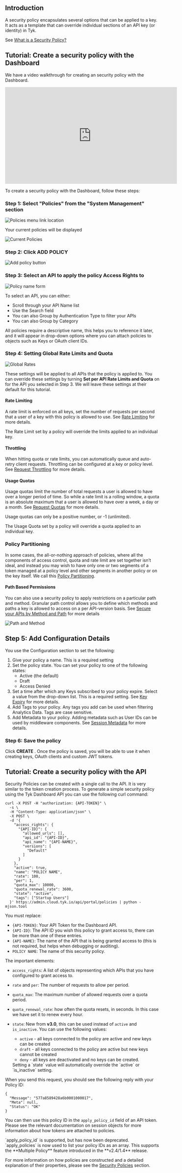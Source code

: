 ---
---

## Introduction

A security policy encapsulates several options that can be applied to a key. It acts as a template that can override individual sections of an API key (or identity) in Tyk.

See [What is a Security Policy?](/5.6/getting-started/key-concepts/what-is-a-security-policy)


## Tutorial: Create a security policy with the Dashboard

We have a video walkthrough for creating an security policy with the Dashboard.

<iframe width="560" height="315" src="https://www.youtube.com/embed/y4xVUvUvFRE" frameborder="0" allow="accelerometer; autoplay; clipboard-write; encrypted-media; gyroscope; picture-in-picture" allowfullscreen></iframe>


To create a security policy with the Dashboard, follow these steps:

### Step 1: Select "Policies" from the "System Management" section

<img src="/img/2.10/policies_menu.png" alt="Policies menu link location" />

Your current policies will be displayed

<img src="/img/2.10/policy_list.png" alt="Current Policies" />

### Step 2: Click ADD POLICY

<img src="/img/2.10/add_policy.png" alt="Add policy button" />


### Step 3: Select an API to apply the policy Access Rights to

<img src="/img/2.10/select_api_policy.png" alt="Policy name form" />

To select an API, you can either:

* Scroll through your API Name list
* Use the Search field
* You can also Group by Authentication Type to filter your APIs
* You can also Group by Category 

All policies require a descriptive name, this helps you to reference it later, and it will appear in drop-down options where you can attach policies to objects such as Keys or OAuth client IDs.

### Step 4: Setting Global Rate Limits and Quota

<img src="/img/2.10/global_limits_policies.png" alt="Global Rates" />

These settings will be applied to all APIs that the policy is applied to. You can override these settings by turning **Set per API Rate Limits and Quota** on for the API you selected in Step 3. We will leave these settings at their default for this tutorial.

#### Rate Limiting

A rate limit is enforced on all keys, set the number of requests per second that a user of a key with this policy is allowed to use. See [Rate Limiting](/5.6/basic-config-and-security/control-limit-traffic/rate-limiting) for more details.


<Note>
The Rate Limit set by a policy will override the limits applied to an individual key.
</Note>


#### Throttling

When hitting quota or rate limits, you can automatically queue and auto-retry client requests. Throttling can be configured at a key or policy level. See [Request Throttling](/5.6/basic-config-and-security/control-limit-traffic/request-throttling) for more details.

#### Usage Quotas

Usage quotas limit the number of total requests a user is allowed to have over a longer period of time. So while a rate limit is a rolling window, a quota is an absolute maximum that a user is allowed to have over a week, a day or a month. See [Request Quotas](/5.6/basic-config-and-security/control-limit-traffic/request-quotas) for more details.

Usage quotas can only be a positive number, or -1 (unlimited).


<Note>
The Usage Quota set by a policy will override a quota applied to an individual key.
</Note>



### Policy Partitioning

In some cases, the all-or-nothing approach of policies, where all the components of access control, quota and rate limit are set together isn’t ideal, and instead you may wish to have only one or two segments of a token managed at a policy level and other segments in another policy or on the key itself. We call this [Policy Partitioning](/5.6/basic-config-and-security/security/security-policies/partitioned-policies).


#### Path Based Permissions

You can also use a security policy to apply restrictions on a particular path and method. Granular path control allows you to define which methods and paths a key is allowed to access on a per API-version basis. See [Secure your APIs by Method and Path](/5.6/security/security-policies/secure-apis-method-path) for more details

<img src="/img/2.10/path_and_method.png" alt="Path and Method" />


## Step 5: Add Configuration Details

You use the Configuration section to set the following:

1. Give your policy a name. This is a required setting
2. Set the policy state. You can set your policy to one of the following states:
   * Active (the default)
   * Draft
   * Access Denied 
3. Set a time after which any Keys subscribed to your policy expire. Select a value from the drop-down list. This is a required setting. See [Key Expiry](/5.6/basic-config-and-security/security/key-level-security#key-expiry) for more details.
4. Add Tags to your policy. Any tags you add can be used when filtering Analytics Data. Tags are case sensitive.
5. Add Metadata to your policy. Adding metadata such as User IDs can be used by middleware components. See [Session Metadata](/5.6/getting-started/key-concepts/session-meta-data) for more details.

### Step 6: Save the policy

Click **CREATE** . Once the policy is saved, you will be able to use it when creating keys, OAuth clients and custom JWT tokens.

## Tutorial: Create a security policy with the API

Security Policies can be created with a single call to the API. It is very similar to the token creation process. To generate a simple security policy using the Tyk Dashboard API you can use the following curl command:
```{.copyWrapper}
curl -X POST -H "authorization: {API-TOKEN}" \
  -s \
  -H "Content-Type: application/json" \
  -X POST \
  -d '{
    "access_rights": {
      "{API-ID}": {
        "allowed_urls": [],
        "api_id": "{API-ID}",
        "api_name": "{API-NAME}",
        "versions": [
          "Default"
        ]
      }
    },
    "active": true,
    "name": "POLICY NAME",
    "rate": 100,
    "per": 1,
    "quota_max": 10000,
    "quota_renewal_rate": 3600,
    "state": "active",
    "tags": ["Startup Users"]
  }' https://admin.cloud.tyk.io/api/portal/policies | python -mjson.tool
```

You must replace:

*   `{API-TOKEN}`: Your API Token for the Dashboard API.
*   `{API-ID}`: The API ID you wish this policy to grant access to, there can be more than one of these entries.
*   `{API-NAME}`: The name of the API that is being granted access to (this is not required, but helps when debugging or auditing).
*   `POLICY NAME`: The name of this security policy.

The important elements:

*   `access_rights`: A list of objects representing which APIs that you have configured to grant access to.
*   `rate` and `per`: The number of requests to allow per period.
*   `quota_max`: The maximum number of allowed requests over a quota period.
*   `quota_renewal_rate`: how often the quota resets, in seconds. In this case we have set it to renew every hour.
*   `state`: New from **v3.0**, this can be used instead of `active` and `is_inactive`. You can use the following values:
    *   `active` - all keys connected to the policy are active and new keys can be created
    *   `draft` - all keys connected to the policy are active but new keys cannot be created
    *   `deny` - all keys are deactivated and no keys can be created.



    <Note>
    Setting a `state` value will automatically override the `active` or `is_inactive` setting.
    </Note>


When you send this request, you should see the following reply with your Policy ID:
```
{
  "Message": "577a8589428a6b0001000017",
  "Meta": null,
  "Status": "OK"
}
```

You can then use this policy ID in the `apply_policy_id` field of an API token. Please see the relevant documentation on session objects for more information about how tokens are attached to policies.


<Note>
`apply_policy_id` is supported, but has now been deprecated. `apply_policies` is now used to list your policy IDs as an array. This supports the **Multiple Policy** feature introduced in the **v2.4/1.4** release.
</Note>




For more information on how policies are constructed and a detailed explanation of their properties, please see the [Security Policies](/5.6/basic-config-and-security/security/security-policies) section.
